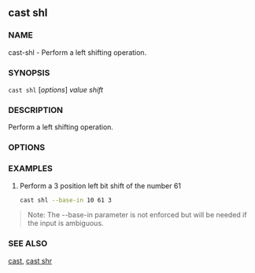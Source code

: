
## cast shl

### NAME

cast-shl - Perform a left shifting operation.

### SYNOPSIS

`cast shl` [*options*] _value_ _shift_

### DESCRIPTION

Perform a left shifting operation.

### OPTIONS

<BaseOptions />
<CommonOptions />

### EXAMPLES

1. Perform a 3 position left bit shift of the number 61
   ```sh
   cast shl --base-in 10 61 3
   ```

> Note: The --base-in parameter is not enforced but will be needed if the input is ambiguous.

### SEE ALSO

[cast](/cast/reference/overview), [cast shr](/cast/reference/cast-shr.mdx)
